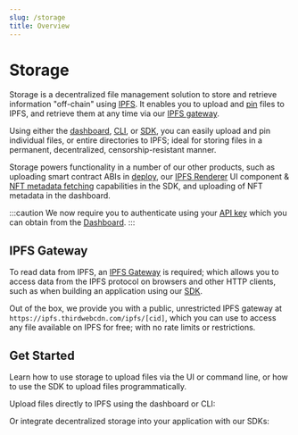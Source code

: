 ```yaml
---
slug: /storage
title: Overview
---
```



# Storage

Storage is a decentralized file management solution to store and retrieve information "off-chain" using [IPFS](/glossary/ipfs). It enables you to
upload and [pin](https://docs.ipfs.tech/concepts/persistence/) files to IPFS, and retrieve them at any time via our [IPFS gateway](#ipfs-gateway).

Using either the [dashboard](https://thirdweb.com/dashboard/storage), [CLI](/cli), or [SDK](/sdk), you can easily upload and pin individual files, or entire directories to IPFS;
ideal for storing files in a permanent, decentralized, censorship-resistant manner.

Storage powers functionality in a number of our other products, such as uploading smart contract ABIs in [deploy](/deploy),
our [IPFS Renderer](/react/react.mediarenderer) UI component & [NFT metadata fetching](/react/react.usenft) capabilities in the SDK, and uploading of NFT metadata in the dashboard.

:::caution
We now require you to authenticate using your [API key](/dashboard/api-key) which you can obtain from the [Dashboard](https://thirdweb.com/dashboard).
:::

<OpenSourceInfo
  repoName="storage"
  repoUrl="https://github.com/thirdweb-dev/js/tree/main/packages/storage"
/>

## IPFS Gateway

To read data from IPFS, an [IPFS Gateway](https://docs.ipfs.tech/concepts/ipfs-gateway/) is required; which
allows you to access data from the IPFS protocol on browsers and other HTTP clients, such as when building an application using our [SDK](/sdk).

Out of the box, we provide you with a public, unrestricted IPFS gateway at `https://ipfs.thirdwebcdn.com/ipfs/[cid]`,
which you can use to access any file available on IPFS for free; with no rate limits or restrictions.

## Get Started

Learn how to use storage to upload files via the UI or command line, or how to use the SDK to upload files programmatically.

Upload files directly to IPFS using the dashboard or CLI:

<div className="row" style={{ marginBottom: 12 }}>
  <div className="col col--6" style={{ padding: 8 }}>
    <QuickstartCard
      name="Dashboard"
      link="https://thirdweb.com/dashboard/storage"
      image="/assets/product/dashboard.png"
    />
  </div>
  <div className="col col--6" style={{ padding: 8 }}>
    <QuickstartCard
      name="CLI"
      link="/cli/upload"
      image="/assets/product/CLI.png"
    />
  </div>
</div>

Or integrate decentralized storage into your application with our SDKs:

<div className="row" style={{ marginBottom: 12 }}>
  <div className="col col--4" style={{ padding: 8 }}>
    <QuickstartCard
      name="React"
      link="/react/react.usestorage"
      image="/assets/languages/react.png"
    />
  </div>
  <div className="col col--4" style={{ padding: 8 }}>
    <QuickstartCard
      name="TypeScript"
      link="/typescript/storage"
      image="/assets/languages/typescript.png"
    />
  </div>
  <div className="col col--4" style={{ padding: 8 }}>
    <QuickstartCard
      name="Python"
      link="/python/python.storage"
      image="/assets/languages/python.png"
    />
  </div>
  <div className="col col--4" style={{ padding: 8 }}>
    <QuickstartCard
      name="Go"
      link="/go/storage"
      image="/assets/languages/go.png"
    />
  </div>
  <div className="col col--4" style={{ padding: 8 }}>
    <QuickstartCard
      name="Unity"
      link="/unity/storage"
      image="/assets/languages/unity.webp"
    />
  </div>
</div>
